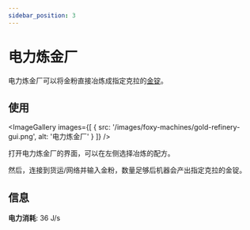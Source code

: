 ```yaml
---
sidebar_position: 3
---
```



# 电力炼金厂

电力炼金厂可以将金粉直接冶炼成指定克拉的[金锭](https://slimefun-wiki.guizhanss.cn/Gold-Ingot)。

## 使用

<ImageGallery images={[
  { src: '/images/foxy-machines/gold-refinery-gui.png', alt: '电力炼金厂' }
]} />

打开电力炼金厂的界面，可以在左侧选择冶炼的配方。

然后，连接到货运/网络并输入金粉，数量足够后机器会产出指定克拉的金锭。

## 信息

**电力消耗**: 36 J/s
